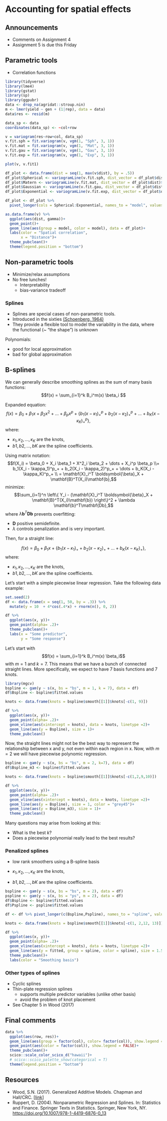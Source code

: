 # Accounting for spatial effects  

## Announcements

- Comments on Assignment 4 
- Assignment 5 is due this Friday

## Parametric tools 

- Correlation functions  

```r
library(tidyverse)
library(lme4)
library(gstat)
library(sp)
library(ggpubr)
data <- drop_na(agridat::stroup.nin)
m <- lmer(yield ~ gen + (1|rep), data = data)
data$res <- resid(m)

data_sp <- data
coordinates(data_sp) <- ~col+row

v = variogram(res~row+col, data_sp)
v.fit.sph = fit.variogram(v, vgm(1, "Sph", 3, 1))
v.fit.mat = fit.variogram(v, vgm(1, "Mat", 3, 1))
v.fit.gau = fit.variogram(v, vgm(1, "Gau", 3, 1))
v.fit.exp = fit.variogram(v, vgm(1, "Exp", 3, 1))

plot(v, v.fit1)

df_plot <- data.frame(dist = seq(1, max(v$dist), by = .5))
df_plot$Spherical <- variogramLine(v.fit.sph, dist_vector = df_plot$dist)$gamma
df_plot$Matern <- variogramLine(v.fit.mat, dist_vector = df_plot$dist)$gamma
df_plot$Gaussian <- variogramLine(v.fit.gau, dist_vector = df_plot$dist)$gamma
df_plot$Exponential <- variogramLine(v.fit.exp, dist_vector = df_plot$dist)$gamma

df_plot <- df_plot %>% 
  pivot_longer(cols = Spherical:Exponential, names_to = "model", values_to = "gamma")

as.data.frame(v) %>% 
  ggplot(aes(dist, gamma))+
  geom_point()+
  geom_line(aes(group = model, color = model), data = df_plot)+
  labs(color = "Spatial correlation", 
       x = "Distance")+
  theme_pubclean()+
  theme(legend.position = "bottom")
```

## Non-parametric tools

- Minimize/relax assumptions 
- No free lunches! 
  - Interpretability 
  - bias-variance tradeoff 

### Splines 

- Splines are special cases of non-parametric tools. 
- Introduced in the sixties [(Schoenberg, 1964)](https://www.jstor.org/stable/pdf/72390.pdf) 
- They provide a flexible tool to model the variability in the data, where the functional (~ "the shape") is unknown 

Polynomials: 

- good for local approximation 
- bad for global approximation

## B-splines  

We can generally describe smoothing splines as the sum of many basis functions: 
$$f(x) = \sum_{i=1}^k B_i^m(x) \beta_i $$

Expanded equation:
$$f(x) = \beta_0 + \beta_1 x +\beta_2 x^2 +\dots + \beta_p x^p + \left\{ b_1(x - \kappa_1)^p_{+} + b_2(x - \kappa_2)^p_{+} + \dots + b_K(x - \kappa_K)^p_{+} \right\},$$
where:

- $\kappa_1, \kappa_2, \dots, \kappa_K$ are the knots, 
- $b1, b2, \dots, bK$ are the spline coefficients. 

Using matrix notation: 
$$f(X_i) = \beta_0 + X_i \beta_1 + X^2_i \beta_2 + \dots + X_i^p \beta_p \\+ b_1(X_i - \kappa_1)^p_+ + b_2(X_i - \kappa_2)^p_+ + \dots + b_K(X_i - \kappa_K)^p_+ \\
= \mathbf{X}_i^T \boldsymbol{\beta}_X + \mathbf{B}^T(X_i)\mathbf{b},$$
minimize:
$$\sum_{i=1}^n \left\{ Y_i - (\mathbf{X}_i^T \boldsymbol{\beta}_X + \mathbf{B}^T(X_i)\mathbf{b}) \right\}^2 + \lambda \mathbf{b}^T\mathbf{Db},$$
where $\lambda \mathbf{b}^T\mathbf{Db}$ prevents overfitting:

- $\mathbf{D}$ positive semidefinite.  
- $\lambda$ controls penalization and is very important. 

Then, for a straight line:

$$f(x) = \beta_0 + \beta_1 x + \left\{ b_1(x - \kappa_1)_{+} + b_2(x - \kappa_2)_{+} + \dots + b_K(x - \kappa_K)_{+} \right\},$$
where:

- $\kappa_1, \kappa_2, \dots, \kappa_K$ are the knots, 
- $b1, b2, \dots, bK$ are the spline coefficients. 

Let's start with a simple piecewise linear regression. Take the following data example:

```r
set.seed(2)
df <- data.frame(x = seq(1, 50, by = .3)) %>%
  mutate(y = 10  + 4*cos(.4*x) + rnorm(n(), 0, 2))

df %>% 
  ggplot(aes(x, y))+
  geom_point(alpha= .2)+
  theme_pubclean()+
  labs(x = "Some predictor", 
       y = "Some response")
```

Let's start with 
$$f(x) = \sum_{i=1}^k B_i^m(x) \beta_i$$
with $m=1$ and $k=7$.
This means that we have a bunch of connected straight lines. 
More specifically, we expect to have 7 basis functions and 7 knots.  

```r
library(mgcv)
bspline <- gam(y ~ s(x, bs = "bs", m = 1, k = 7), data = df)
df$Bspline <- bspline$fitted.values

knots <- data.frame(knots = bspline$smooth[[1]]$knots[-c(1, 9)])

df %>% 
  ggplot(aes(x, y))+
  geom_point(alpha= .2)+
  geom_vline(aes(xintercept = knots), data = knots, linetype =2)+
  geom_line(aes(y = Bspline), size = 1)+
  theme_pubclean()
```

Now, the straight lines might not be the best way to represent the relationship between x and y, not even within each region in x. 
Now, with $m=2$ we will have piecewise polynomic regression. 

```r
bspline <- gam(y ~ s(x, bs = "bs", m = 2, k=7), data = df)
df$Bspline_m3 <- bspline$fitted.values

knots <- data.frame(knots = bspline$smooth[[1]]$knots[-c(1,2,9,10)])

df %>% 
  ggplot(aes(x, y))+
  geom_point(alpha= .2)+
  geom_vline(aes(xintercept = knots), data = knots, linetype =2)+
  geom_line(aes(y = Bspline), size = 1, color = "grey45")+
  geom_line(aes(y = Bspline_m3), size = 1)+
  theme_pubclean()

```

Many questions may arise from looking at this: 

- What is the best $k$? 
- Does a piecewise polynomial really lead to the best results?

### Penalized splines 

- low rank smoothers using a B-spline basis

- $\kappa_1, \kappa_2, \dots, \kappa_K$ are the knots, 
- $b1, b2, \dots, bK$ are the spline coefficients. 


```r
bspline <- gam(y ~ s(x, bs = "bs", m = 2), data = df)
pspline <- gam(y ~ s(x, bs = "ps", m = 2), data = df)
df$Bspline <- bspline$fitted.values
df$Pspline <- pspline$fitted.values

df <- df %>% pivot_longer(c(Bspline,Pspline), names_to = "spline", values_to = "fitted")

knots <- data.frame(knots = bspline$smooth[[1]]$knots[-c(1, 2,12, 13)])

df %>% 
  ggplot(aes(x, y))+
  geom_point(alpha= .2)+
  geom_vline(aes(xintercept = knots), data = knots, linetype =2)+
  geom_line(aes(y = fitted, group = spline, color = spline), size = 1.5)+
  theme_pubclean()+
  labs(color = "Smoothing basis")
```

### Other types of splines 

- Cyclic splines 
- Thin-plate regression splines 
  - supports multiple predictor variables (unlike other basis)  
  - avoid the problem of knot placement
- See Chapter 5 in Wood (2017) 

## Final comments 

```r
data %>% 
  ggplot(aes(row, res))+
  geom_line(aes(group = factor(col), color= factor(col)), show.legend = FALSE)+
  geom_point(aes(color = factor(col)), show.legend = FALSE)+
  theme_pubclean()+
  scico::scale_color_scico_d("hawaii")+
  # scico::scico_palette_show(categorical = T)
  theme(legend.position = "bottom")
```

## Resources 

- Wood, S.N. (2017). Generalized Additive Models. Chapman and Hall/CRC. [[link](https://www.taylorfrancis.com/books/mono/10.1201/9781315370279/generalized-additive-models-simon-wood)] 
- Ruppert, D. (2004). Nonparametric Regression and Splines. In: Statistics and Finance. Springer Texts in Statistics. Springer, New York, NY. [https://doi.org/10.1007/978-1-4419-6876-0_13](https://doi.org/10.1007/978-1-4419-6876-0_13)
